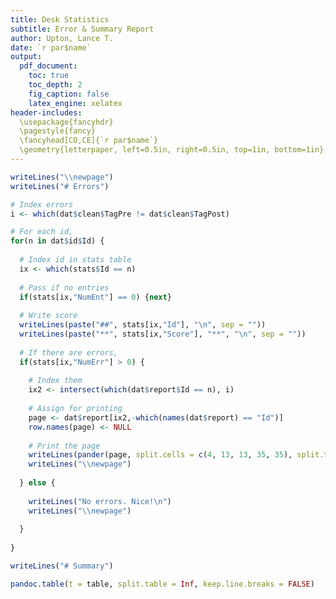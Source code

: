```yaml
---
title: Desk Statistics
subtitle: Error & Summary Report
author: Upton, Lance T.
date: `r par$name`
output:
  pdf_document:
    toc: true
    toc_depth: 2
    fig_caption: false
    latex_engine: xelatex
header-includes:
  \usepackage{fancyhdr}
  \pagestyle{fancy}
  \fancyhead[CO,CE]{`r par$name`}
  \geometry{letterpaper, left=0.5in, right=0.5in, top=1in, bottom=1in}
---
```



```r

writeLines("\\newpage")
writeLines("# Errors")

# Index errors
i <- which(dat$clean$TagPre != dat$clean$TagPost)

# For each id,
for(n in dat$id$Id) {
  
  # Index id in stats table
  ix <- which(stats$Id == n)
  
  # Pass if no entries
  if(stats[ix,"NumEnt"] == 0) {next}
  
  # Write score
  writeLines(paste("##", stats[ix,"Id"], "\n", sep = ""))
  writeLines(paste("**", stats[ix,"Score"], "**", "\n", sep = ""))
  
  # If there are errors,
  if(stats[ix,"NumErr"] > 0) {
    
    # Index them
    ix2 <- intersect(which(dat$report$Id == n), i)
    
    # Assign for printing
    page <- dat$report[ix2,-which(names(dat$report) == "Id")]
    row.names(page) <- NULL
    
    # Print the page
    writeLines(pander(page, split.cells = c(4, 13, 13, 35, 35), split.table = Inf))
    writeLines("\\newpage")
    
  } else {
    
    writeLines("No errors. Nice!\n")
    writeLines("\\newpage")
    
  }
  
}

```


```r

writeLines("# Summary")

pandoc.table(t = table, split.table = Inf, keep.line.breaks = FALSE)

```
